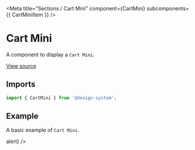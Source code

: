 
<Meta
  title="Sections / Cart Mini"
  component={CartMini}
  subcomponents={{ CartMiniItem }}
/>

# Cart Mini

A component to display a `Cart Mini`.

[View source](https://github.com/actarian/design-system/tree/main/src/@sections/cart-mini)

## Imports

```js
import { CartMini } from '@design-system';
```

## Example

A basic example of `Cart Mini`.

<Canvas>
  <Story name="Cart Mini">
    <CartMini visible={true} onClose={() => alert} />
  </Story>
</Canvas>
